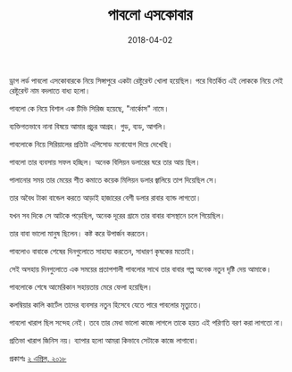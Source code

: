 ﻿---
title: পাবলো এসকোবার
date: '2018-04-02'
tags: ['Misc']
---
ড্রাগ লর্ড পাবলো এসকোবারকে নিয়ে সিঙ্গাপুরে একটা রেষ্টুরেন্ট খোলা হয়েছিল। পরে বিতর্কিত এই লোককে নিয়ে সেই রেষ্টুরেন্ট নাম বদলাতে বাধ্য হলো।

 

পাবলো কে নিয়ে বিশাল এক টিভি সিরিজ হয়েছে, "নার্কোস" নামে।

 

ব্যক্তিগতভাবে নানা বিষয়ে আমার প্রচুর আগ্রহ। গুড, ব্যড, আগলি।

 

পাবলোকে নিয়ে সিরিয়ালের প্রতিটা এপিসোড মনোযোগ দিয়ে দেখেছি।

 

পাবলো তার ব্যবসায় সফল হচ্ছিল। অনেক বিলিয়ন ডলারের ঘরে তার আয় ছিল।

 

পালানোর সময় তার মেয়ের শীত কমাতে কয়েক মিলিয়ন ডলার জ্বালিয়ে তাপ দিয়েছিল সে।

 

তার অবৈধ টাকা বান্ডেল করতে আড়াই হাজারের বেশী ডলার রাবার ব্যান্ড লাগতো।

 

যখন সব দিকে সে আটকে পড়েছিল, অনেক দূরের গ্রামে তার বাবার বাসস্থানে চলে গিয়েছিল।

 

তার বাবা ভালো মানুষ ছিলেন। কষ্ট করে উপার্জন করতেন।

 

পাবলোও বাবাকে শেষের দিনগুলোতে সাহায্য করতেন, সাধারণ কৃষকের মতোই।

 

সেই অসহায় দিনগুলোতে এক সময়ের প্রতাপশালী পাবলোর সাথে তার বাবার গল্প অনেক নতুন দৃষ্টি দেয় আমাকে।

 

পাবলোকে শেষে আমেরিকান সহায়তায় মেরে ফেলা হয়েছিল।

 

কলম্বিয়ার কালি কার্টেল তাদের ব্যবসার নতুন হিসেবে যেতে পারে পাবলোর মৃত্যুতে।

 

পাবলো খারাপ ছিল সন্দেহ নেই। তবে তার মেধা ভালো কাজে লাগলে তাকে হয়ত এই পরিণতি বরণ করা লাগতো না।

 

প্রতিভা খারাপ জিনিস নয়। ব্যাপার হলো আমরা কিভাবে সেটাকে কাজে লাগাবো।

 

প্রকাশঃ [২ এপ্রিল, ২০১৮](https://www.facebook.com/ashraful.alam/posts/10155140346110583)
